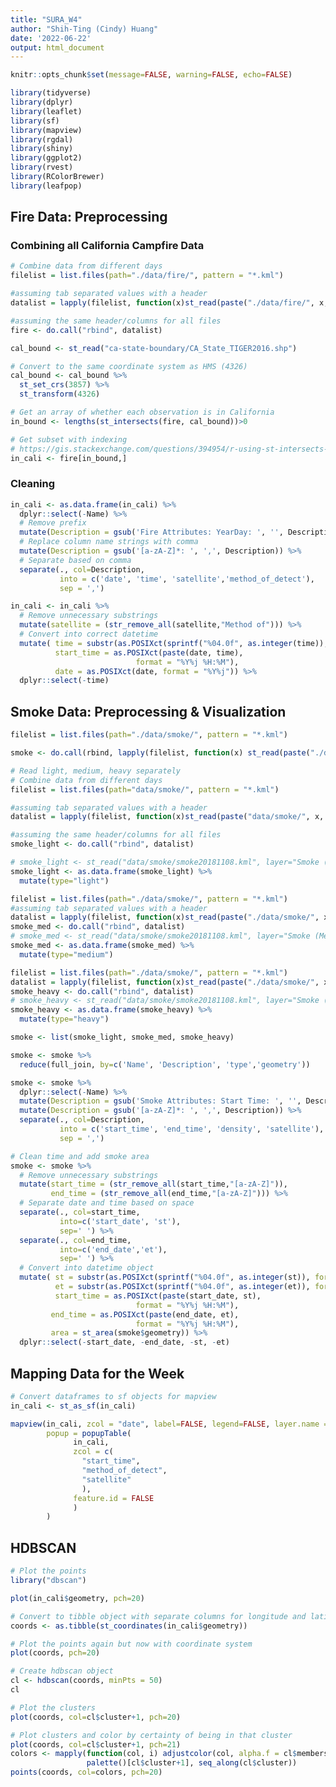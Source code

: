 ```yaml
---
title: "SURA_W4"
author: "Shih-Ting (Cindy) Huang"
date: '2022-06-22'
output: html_document
---
```


```r
knitr::opts_chunk$set(message=FALSE, warning=FALSE, echo=FALSE)

library(tidyverse)
library(dplyr)
library(leaflet)
library(sf)
library(mapview)
library(rgdal)
library(shiny)
library(ggplot2)
library(rvest)
library(RColorBrewer)
library(leafpop)
```

## Fire Data: Preprocessing

### Combining all California Campfire Data
```r
# Combine data from different days
filelist = list.files(path="./data/fire/", pattern = "*.kml")

#assuming tab separated values with a header    
datalist = lapply(filelist, function(x)st_read(paste("./data/fire/", x, sep="")))

#assuming the same header/columns for all files
fire <- do.call("rbind", datalist) 
```


```r
cal_bound <- st_read("ca-state-boundary/CA_State_TIGER2016.shp")

# Convert to the same coordinate system as HMS (4326)
cal_bound <- cal_bound %>%
  st_set_crs(3857) %>% 
  st_transform(4326)
```

```r
# Get an array of whether each observation is in California
in_bound <- lengths(st_intersects(fire, cal_bound))>0
```

```r
# Get subset with indexing
# https://gis.stackexchange.com/questions/394954/r-using-st-intersects-to-classify-points-inside-outside-and-within-a-buffer
in_cali <- fire[in_bound,]
```

### Cleaning
```r
in_cali <- as.data.frame(in_cali) %>%
  dplyr::select(-Name) %>%
  # Remove prefix
  mutate(Description = gsub('Fire Attributes: YearDay: ', '', Description)) %>%
  # Replace column name strings with comma
  mutate(Description = gsub('[a-zA-Z]*: ', ',', Description)) %>%
  # Separate based on comma
  separate(., col=Description, 
           into = c('date', 'time', 'satellite','method_of_detect'),
           sep = ',') 
```

```r
in_cali <- in_cali %>% 
  # Remove unnecessary substrings
  mutate(satellite = (str_remove_all(satellite,"Method of"))) %>%
  # Convert into correct datetime
  mutate( time = substr(as.POSIXct(sprintf("%04.0f", as.integer(time)), format='%H%M'), 12, 16),
          start_time = as.POSIXct(paste(date, time),
                            format = "%Y%j %H:%M"),
          date = as.POSIXct(date, format = "%Y%j")) %>%
  dplyr::select(-time)
```

## Smoke Data: Preprocessing & Visualization

```r
filelist = list.files(path="./data/smoke/", pattern = "*.kml")

smoke <- do.call(rbind, lapply(filelist, function(x) st_read(paste("./data/smoke/",x, sep=""), layer = c("Smoke (Light)", "Smoke (Medium)", "Smoke (Heavy)"))))
```


```r
# Read light, medium, heavy separately
# Combine data from different days
filelist = list.files(path="data/smoke/", pattern = "*.kml")

#assuming tab separated values with a header    
datalist = lapply(filelist, function(x)st_read(paste("data/smoke/", x, sep=""), layer="Smoke (Medium)"))

#assuming the same header/columns for all files
smoke_light <- do.call("rbind", datalist) 

# smoke_light <- st_read("data/smoke/smoke20181108.kml", layer="Smoke (Light)")
smoke_light <- as.data.frame(smoke_light) %>%
  mutate(type="light")
```

```r
filelist = list.files(path="./data/smoke/", pattern = "*.kml")
#assuming tab separated values with a header    
datalist = lapply(filelist, function(x)st_read(paste("./data/smoke/", x, sep=""), layer="Smoke (Medium)"))
smoke_med <- do.call("rbind", datalist) 
# smoke_med <- st_read("data/smoke/smoke20181108.kml", layer="Smoke (Medium)")
smoke_med <- as.data.frame(smoke_med) %>%
  mutate(type="medium")
```

```r
filelist = list.files(path="./data/smoke/", pattern = "*.kml")
datalist = lapply(filelist, function(x)st_read(paste("./data/smoke/", x, sep=""), layer="Smoke (Heavy)"))
smoke_heavy <- do.call("rbind", datalist) 
# smoke_heavy <- st_read("data/smoke/smoke20181108.kml", layer="Smoke (Heavy)")
smoke_heavy <- as.data.frame(smoke_heavy) %>%
  mutate(type="heavy")

smoke <- list(smoke_light, smoke_med, smoke_heavy)

smoke <- smoke %>%
  reduce(full_join, by=c('Name', 'Description', 'type','geometry'))
```

```r
smoke <- smoke %>%
  dplyr::select(-Name) %>%
  mutate(Description = gsub('Smoke Attributes: Start Time: ', '', Description)) %>%
  mutate(Description = gsub('[a-zA-Z]*: ', ',', Description)) %>%
  separate(., col=Description, 
           into = c('start_time', 'end_time', 'density', 'satellite'),
           sep = ',') 
```

```r
# Clean time and add smoke area
smoke <- smoke %>% 
  # Remove unnecessary substrings
  mutate(start_time = (str_remove_all(start_time,"[a-zA-Z]")),
         end_time = (str_remove_all(end_time,"[a-zA-Z]"))) %>%
  # Separate date and time based on space
  separate(., col=start_time, 
           into=c('start_date', 'st'),
           sep=' ') %>%
  separate(., col=end_time, 
           into=c('end_date','et'),
           sep=' ') %>%
  # Convert into datetime object
  mutate( st = substr(as.POSIXct(sprintf("%04.0f", as.integer(st)), format='%H%M'), 12, 16),
          et = substr(as.POSIXct(sprintf("%04.0f", as.integer(et)), format='%H%M'), 12, 16),
          start_time = as.POSIXct(paste(start_date, st),
                            format = "%Y%j %H:%M"),
         end_time = as.POSIXct(paste(end_date, et),
                            format = "%Y%j %H:%M"),
         area = st_area(smoke$geometry)) %>%
  dplyr::select(-start_date, -end_date, -st, -et)
```

## Mapping Data for the Week
```r
# Convert dataframes to sf objects for mapview
in_cali <- st_as_sf(in_cali)
```

```r
mapview(in_cali, zcol = "date", label=FALSE, legend=FALSE, layer.name = 'date', col.regions = brewer.pal(10, "Paired"),
        popup = popupTable(
              in_cali,
              zcol = c(
                "start_time",
                "method_of_detect",
                "satellite"
                ),
              feature.id = FALSE
              )
        )
```

## HDBSCAN 

```r
# Plot the points
library("dbscan")

plot(in_cali$geometry, pch=20)
```

```r
# Convert to tibble object with separate columns for longitude and latitude
coords <- as.tibble(st_coordinates(in_cali$geometry))

# Plot the points again but now with coordinate system
plot(coords, pch=20)
```

```r
# Create hdbscan object 
cl <- hdbscan(coords, minPts = 50)
cl
```

```r
# Plot the clusters
plot(coords, col=cl$cluster+1, pch=20)
```

```r
# Plot clusters and color by certainty of being in that cluster
plot(coords, col=cl$cluster+1, pch=21)
colors <- mapply(function(col, i) adjustcolor(col, alpha.f = cl$membership_prob[i]), 
                 palette()[cl$cluster+1], seq_along(cl$cluster))
points(coords, col=colors, pch=20)
```


